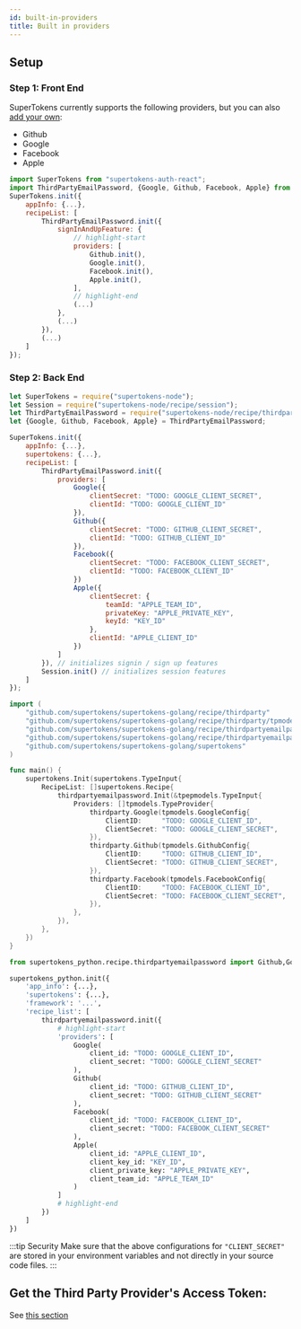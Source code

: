 ```yaml
---
id: built-in-providers
title: Built in providers
---
```




## Setup
### Step 1: Front End

SuperTokens currently supports the following providers, but you can also [add your own](./custom-providers):
 - Github
 - Google
 - Facebook
 - Apple
 
<FrontendSDKTabs>
<TabItem value="reactjs">

```jsx
import SuperTokens from "supertokens-auth-react";
import ThirdPartyEmailPassword, {Google, Github, Facebook, Apple} from "supertokens-auth-react/recipe/thirdpartyemailpassword";
SuperTokens.init({
    appInfo: {...},
    recipeList: [
        ThirdPartyEmailPassword.init({
            signInAndUpFeature: {
                // highlight-start
                providers: [
                    Github.init(),
                    Google.init(),
                    Facebook.init(),
                    Apple.init(),
                ], 
                // highlight-end
                (...)
            },
            (...)
        }),
        (...)
    ]
});
```
</TabItem>
</FrontendSDKTabs>


### Step 2: Back End

<BackendSDKTabs>
<TabItem value="nodejs">

```jsx
let SuperTokens = require("supertokens-node");
let Session = require("supertokens-node/recipe/session");
let ThirdPartyEmailPassword = require("supertokens-node/recipe/thirdpartyemailpassword");
let {Google, Github, Facebook, Apple} = ThirdPartyEmailPassword;

SuperTokens.init({
    appInfo: {...},
    supertokens: {...},
    recipeList: [
        ThirdPartyEmailPassword.init({
            providers: [
                Google({
                    clientSecret: "TODO: GOOGLE_CLIENT_SECRET",
                    clientId: "TODO: GOOGLE_CLIENT_ID"
                }),
                Github({
                    clientSecret: "TODO: GITHUB_CLIENT_SECRET",
                    clientId: "TODO: GITHUB_CLIENT_ID"
                }),
                Facebook({
                    clientSecret: "TODO: FACEBOOK_CLIENT_SECRET",
                    clientId: "TODO: FACEBOOK_CLIENT_ID"
                })
                Apple({
                    clientSecret: {
                        teamId: "APPLE_TEAM_ID",
                        privateKey: "APPLE_PRIVATE_KEY",
                        keyId: "KEY_ID"
                    },
                    clientId: "APPLE_CLIENT_ID"
                })
            ]
        }), // initializes signin / sign up features 
        Session.init() // initializes session features
    ]
});
```


</TabItem>
<TabItem value="go">

```go
import (
	"github.com/supertokens/supertokens-golang/recipe/thirdparty"
	"github.com/supertokens/supertokens-golang/recipe/thirdparty/tpmodels"
	"github.com/supertokens/supertokens-golang/recipe/thirdpartyemailpassword"
	"github.com/supertokens/supertokens-golang/recipe/thirdpartyemailpassword/tpepmodels"
	"github.com/supertokens/supertokens-golang/supertokens"
)

func main() {
	supertokens.Init(supertokens.TypeInput{
		RecipeList: []supertokens.Recipe{
			thirdpartyemailpassword.Init(&tpepmodels.TypeInput{
				Providers: []tpmodels.TypeProvider{
					thirdparty.Google(tpmodels.GoogleConfig{
						ClientID:     "TODO: GOOGLE_CLIENT_ID",
						ClientSecret: "TODO: GOOGLE_CLIENT_SECRET",
					}),
					thirdparty.Github(tpmodels.GithubConfig{
						ClientID:     "TODO: GITHUB_CLIENT_ID",
						ClientSecret: "TODO: GITHUB_CLIENT_SECRET",
					}),
					thirdparty.Facebook(tpmodels.FacebookConfig{
						ClientID:     "TODO: FACEBOOK_CLIENT_ID",
						ClientSecret: "TODO: FACEBOOK_CLIENT_SECRET",
					}),
				},
			}),
		},
	})
}
```

</TabItem>
<TabItem value="python">

```python
from supertokens_python.recipe.thirdpartyemailpassword import Github,Google, Facebook, Apple

supertokens_python.init({
    'app_info': {...},
    'supertokens': {...},
	'framework': '...',
    'recipe_list': [
        thirdpartyemailpassword.init({
            # highlight-start
            'providers': [
                Google(
                    client_id: "TODO: GOOGLE_CLIENT_ID",
                    client_secret: "TODO: GOOGLE_CLIENT_SECRET"
                ),
                Github(
                    client_id: "TODO: GITHUB_CLIENT_ID",
                    client_secret: "TODO: GITHUB_CLIENT_SECRET"
                ),
                Facebook(
                    client_id: "TODO: FACEBOOK_CLIENT_ID",
                    client_secret: "TODO: FACEBOOK_CLIENT_SECRET"
                ),
                Apple(
                    client_id: "APPLE_CLIENT_ID", 
                    client_key_id: "KEY_ID", 
                    client_private_key: "APPLE_PRIVATE_KEY", 
                    client_team_id: "APPLE_TEAM_ID"
                )
            ]
            # highlight-end
        })
    ]
})
```

</TabItem>
</BackendSDKTabs>

:::tip Security
Make sure that the above configurations for `"CLIENT_SECRET"` are stored in your environment variables and not directly in your source code files.
:::

## Get the Third Party Provider's Access Token:

See [this section](../../post-login/getting-provider-access-token)
